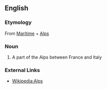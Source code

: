 ==English==
===Etymology===
From [[Maritime]] + [[Alps]]
===Noun===
#A part of the Alps between France and Italy
===External Links===
*[[Wikipedia:Alps]]